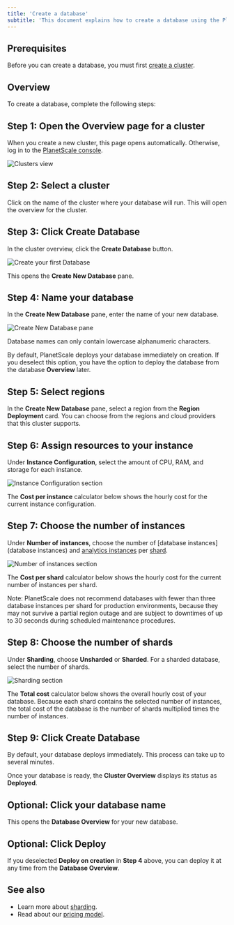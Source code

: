 ```yaml
---
title: 'Create a database'
subtitle: 'This document explains how to create a database using the PlanetScale console.'
---
```


## Prerequisites

Before you can create a database, you must first [create a cluster](/psdb/creating-cluster).

## Overview

To create a database, complete the following steps:

## Step 1: Open the Overview page for a cluster

When you create a new cluster, this page opens automatically. Otherwise, log in to the [PlanetScale console](https://console.planetscale.com/).

![Clusters view](/img/v1/clusters-view.png)

## Step 2: Select a cluster

Click on the name of the cluster where your database will run. This will open the overview for the cluster.

## Step 3: Click Create Database

In the cluster overview, click the **Create Database** button.

![Create your first Database](/img/v1/create-database.png)

This opens the **Create New Database** pane.

## Step 4: Name your database

In the **Create New Database** pane, enter the name of your new database.

![Create New Database pane](/img/v1/create-new-database.png)

Database names can only contain lowercase alphanumeric characters.

By default, PlanetScale deploys your database immediately on creation. If you deselect this option, you have the option to deploy the database from the database **Overview** later.

## Step 5: Select regions

In the **Create New Database** pane, select a region from the **Region Deployment** card. You can choose from the regions and cloud providers that this cluster supports.

## Step 6: Assign resources to your instance

Under **Instance Configuration**, select the amount of CPU, RAM, and storage for each instance.

![Instance Configuration section](/img/v1/instance-configuration.png)

The **Cost per instance** calculator below shows the hourly cost for the current instance configuration.

## Step 7: Choose the number of instances

Under **Number of instances**, choose the number of [database instances](database instances) and [analytics instances](analytics-instances) per [shard](/psdb/sharding-schemes).

![Number of instances section](/img/v1/number-of-instances.png)

The **Cost per shard** calculator below shows the hourly cost for the current number of instances per shard.

Note: PlanetScale does not recommend databases with fewer than three database instances per shard for production environments, because they may not survive a partial region outage and are subject to downtimes of up to 30 seconds during scheduled maintenance procedures.

## Step 8: Choose the number of shards

Under **Sharding**, choose **Unsharded** or **Sharded**. For a sharded database, select the number of shards.

![Sharding section](/img/v1/sharding-section.png)

The **Total cost** calculator below shows the overall hourly cost of your database. Because each shard contains the selected number of instances, the total cost of the database is the number of shards multiplied times the number of instances.

## Step 9: Click Create Database

By default, your database deploys immediately. This process can take up to several minutes.

Once your database is ready, the **Cluster Overview** displays its status as **Deployed**.

## Optional: Click your database name

This opens the **Database Overview** for your new database.

## Optional: Click Deploy

If you deselected **Deploy on creation** in **Step 4** above, you can deploy it at any time from the **Database Overview**.

## See also

- Learn more about [sharding](/psdb/sharding-schemes).
- Read about our [pricing model](pricing).
